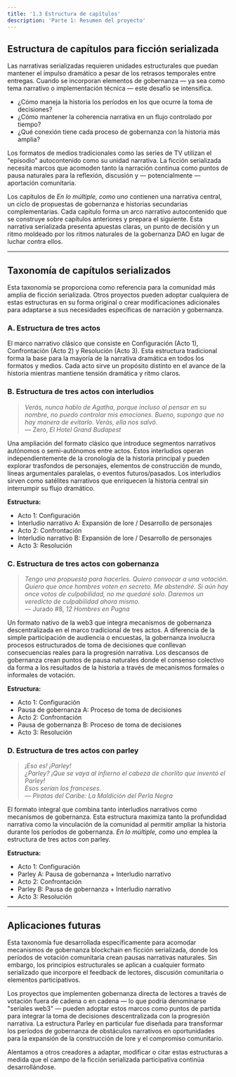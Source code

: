```yaml
---
title: '1.3 Estructura de capítulos'
description: 'Parte 1: Resumen del proyecto'
---
```


## Estructura de capítulos para ficción serializada

Las narrativas serializadas requieren unidades estructurales que puedan mantener el impulso dramático a pesar de los retrasos temporales entre entregas. Cuando se incorporan elementos de gobernanza — ya sea como tema narrativo o implementación técnica — este desafío se intensifica.  
- ¿Cómo maneja la historia los períodos en los que ocurre la toma de decisiones?
- ¿Cómo mantener la coherencia narrativa en un flujo controlado por tiempo?
- ¿Qué conexión tiene cada proceso de gobernanza con la historia más amplia?

Los formatos de medios tradicionales como las series de TV utilizan el "episodio" autocontenido como su unidad narrativa. La ficción serializada necesita marcos que acomoden tanto la narración continua como puntos de pausa naturales para la reflexión, discusión y — potencialmente — aportación comunitaria.

Los capítulos de *En lo múltiple, como uno* contienen una narrativa central, un ciclo de propuestas de gobernanza e historias secundarias complementarias. Cada capítulo forma un arco narrativo autocontenido que se construye sobre capítulos anteriores y prepara el siguiente. Esta narrativa serializada presenta apuestas claras, un punto de decisión y un ritmo moldeado por los ritmos naturales de la gobernanza DAO en lugar de luchar contra ellos.

---

## Taxonomía de capítulos serializados

Esta taxonomía se proporciona como referencia para la comunidad más amplia de ficción serializada. Otros proyectos pueden adoptar cualquiera de estas estructuras en su forma original o crear modificaciones adicionales para adaptarse a sus necesidades específicas de narración y gobernanza.

### A. Estructura de tres actos
El marco narrativo clásico que consiste en Configuración (Acto 1), Confrontación (Acto 2) y Resolución (Acto 3). Esta estructura tradicional forma la base para la mayoría de la narrativa dramática en todos los formatos y medios. Cada acto sirve un propósito distinto en el avance de la historia mientras mantiene tensión dramática y ritmo claros.

### B. Estructura de tres actos con interludios
> *Verás, nunca hablo de Agatha, porque incluso al pensar en su nombre, no puedo controlar mis emociones. Bueno, supongo que no hay manera de evitarlo. Verás, ella nos salvó.*  
> — Zero, *El Hotel Grand Budapest*

Una ampliación del formato clásico que introduce segmentos narrativos autónomos o semi-autónomos entre actos. Estos interludios operan independientemente de la cronología de la historia principal y pueden explorar trasfondos de personajes, elementos de construcción de mundo, líneas argumentales paralelas, o eventos futuros/pasados. Los interludios sirven como satélites narrativos que enriquecen la historia central sin interrumpir su flujo dramático.

**Estructura:**
- Acto 1: Configuración
- Interludio narrativo A: Expansión de lore / Desarrollo de personajes
- Acto 2: Confrontación  
- Interludio narrativo B: Expansión de lore / Desarrollo de personajes
- Acto 3: Resolución

### C. Estructura de tres actos con gobernanza
> *Tengo una propuesta para hacerles. Quiero convocar a una votación. Quiero que once hombres voten en secreto. Me abstendré. Si aún hay once votos de culpabilidad, no me quedaré solo. Daremos un veredicto de culpabilidad ahora mismo.*  
> — Jurado #8, *12 Hombres en Pugna*

Un formato nativo de la web3 que integra mecanismos de gobernanza descentralizada en el marco tradicional de tres actos. A diferencia de la simple participación de audiencia o encuestas, la gobernanza involucra procesos estructurados de toma de decisiones que conllevan consecuencias reales para la progresión narrativa. Los descansos de gobernanza crean puntos de pausa naturales donde el consenso colectivo da forma a los resultados de la historia a través de mecanismos formales o informales de votación.

**Estructura:**
- Acto 1: Configuración
- Pausa de gobernanza A: Proceso de toma de decisiones
- Acto 2: Confrontación
- Pausa de gobernanza B: Proceso de toma de decisiones  
- Acto 3: Resolución

### D. Estructura de tres actos con parley
> *¡Eso es! ¡Parley!*  
> *¿Parley? ¡Que se vaya al infierno el cabeza de chorlito que inventó el Parley!*  
> *Esos serían los franceses.*  
> — *Piratas del Caribe: La Maldición del Perla Negra*

El formato integral que combina tanto interludios narrativos como mecanismos de gobernanza. Esta estructura maximiza tanto la profundidad narrativa como la vinculación de la comunidad al permitir ampliar la historia durante los períodos de gobernanza. *En lo múltiple, como uno* emplea la estructura de tres actos con parley.

**Estructura:**
- Acto 1: Configuración
- Parley A: Pausa de gobernanza + Interludio narrativo
- Acto 2: Confrontación
- Parley B: Pausa de gobernanza + Interludio narrativo
- Acto 3: Resolución

---

## Aplicaciones futuras

Esta taxonomía fue desarrollada específicamente para acomodar mecanismos de gobernanza blockchain en ficción serializada, donde los períodos de votación comunitaria crean pausas narrativas naturales. Sin embargo, los principios estructurales se aplican a cualquier formato serializado que incorpore el feedback de lectores, discusión comunitaria o elementos participativos.

Los proyectos que implementen gobernanza directa de lectores a través de votación fuera de cadena o en cadena — lo que podría denominarse "seriales web3" — pueden adoptar estos marcos como puntos de partida para integrar la toma de decisiones descentralizada con la progresión narrativa. La estructura Parley en particular fue diseñada para transformar los períodos de gobernanza de obstáculos narrativos en oportunidades para la expansión de la construcción de lore y el compromiso comunitario.

Alentamos a otros creadores a adaptar, modificar o citar estas estructuras a medida que el campo de la ficción serializada participativa continúa desarrollándose.